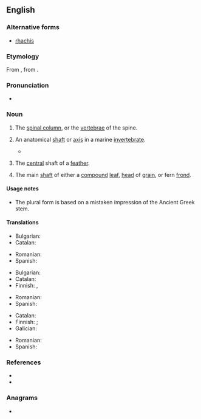 {{also|Rachiș}}
==English==
{{wikipedia}}

===Alternative forms===
* [[rhachis]]

===Etymology===
From {{bor|en|NL.|rachis}}, from {{der|en|grc|ῥάχις||spine, ridge}}.

===Pronunciation===
* {{a|UK|US}} {{IPA|en|/ˈɹeɪkɪs/}}

===Noun===
{{en-noun|+|rachides}}

# {{lb|en|obsolete|zoology|anatomy}} The [[spinal column]], or the [[vertebrae]] of the spine. {{defdate|17th-19th c.}}
# {{lb|en|zoology}} An anatomical [[shaft]] or [[axis]] in a marine [[invertebrate]]. {{defdate|from 18th c.}}
#* {{quote-book|en|author=Danna Staaf|title=Squid Empire|publisher=ForeEdge|year=2017|isbn=9781611689235|page=115|passage=In some squid species, the pen '''rachis''' flares out into wings on either side, and the tip of the '''rachis''' grows into a thick cone.}}
# {{lb|en|ornithology}} The [[central]] shaft of a [[feather]]. {{defdate|from 19th c.}}
# {{lb|en|botany}} The main [[shaft]] of either a [[compound]] [[leaf]], [[head]] of [[grain]], or fern [[frond]]. {{defdate|from 19th c.}}

====Usage notes====
* The plural form {{m|en|rachides}} is based on a mistaken impression of the Ancient Greek stem.

====Translations====
{{trans-top-also|spinal column|spinal column}}
* Bulgarian: {{t|bg|гръбнак|m}}
* Catalan: {{t+|ca|raquis|m}}
{{trans-mid}}
* Romanian: {{t+|ro|rahis|n}}
* Spanish: {{t+|es|raquis|m}}
{{trans-bottom}}

{{trans-top|zoology: anatomical shaft or axis in a marine invertebrate}}
{{trans-mid}}
{{trans-bottom}}

{{trans-top|central shaft of a feather}}
* Bulgarian: {{t+|bg|стъбло|n}}
* Catalan: {{t+|ca|raquis|m}}
* Finnish: {{t+|fi|ruoti}}, {{t+|fi|ruoto}}
{{trans-mid}}
* Romanian: {{t+|ro|rahis|n}}
* Spanish: {{t+|es|raquis|m}}
{{trans-bottom}}

{{trans-top|main shaft of a compound leaf or head of grain}}
* Catalan: {{t+|ca|raquis|m}}
* Finnish: {{t|fi|keskiranka}} {{q|compound leaf}}; {{t|fi|lapakko}} {{q|head of grain}}
* Galician: {{t+|gl|raque|m}}
{{trans-mid}}
* Romanian: {{t+|ro|rahis|n}}
* Spanish: {{t+|es|raquis|m}}
{{trans-bottom}}

===References===
* {{R:OneLook}}
* {{R:Century 1911}}

===Anagrams===
* {{anagrams|en|a=achirs|Charis|Sirach|chairs}}

{{C|en|Animal body parts}}